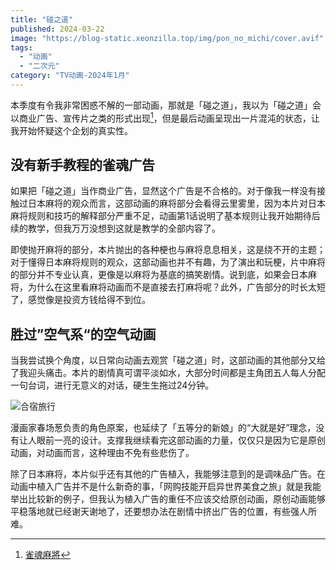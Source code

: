 ```yaml
---
title: "碰之道"
published: 2024-03-22
image: "https://blog-static.xeonzilla.top/img/pon_no_michi/cover.avif"
tags:
  - "动画"
  - "二次元"
category: "TV动画-2024年1月"
---
```


本季度有令我非常困惑不解的一部动画，那就是「碰之道」，我以为「碰之道」会以商业广告、宣传片之类的形式出现[^1]，但是最后动画呈现出一片混沌的状态，让我开始怀疑这个企划的真实性。

## 没有新手教程的雀魂广告
如果把「碰之道」当作商业广告，显然这个广告是不合格的。对于像我一样没有接触过日本麻将的观众而言，这部动画的麻将部分会看得云里雾里，因为本片对日本麻将规则和技巧的解释部分严重不足，动画第1话说明了基本规则让我开始期待后续的教学，但我万万没想到这就是教学的全部内容了。

即使抛开麻将的部分，本片抛出的各种梗也与麻将息息相关，这是绕不开的主题；对于懂得日本麻将规则的观众，这部动画也并不有趣，为了演出和玩梗，片中麻将的部分并不专业认真，更像是以麻将为基底的搞笑剧情。说到底，如果会日本麻将，为什么在这里看麻将动画而不是直接去打麻将呢？此外，广告部分的时长太短了，感觉像是投资方钱给得不到位。

## 胜过”空气系“的空气动画
当我尝试换个角度，以日常向动画去观赏「碰之道」时，这部动画的其他部分又给了我迎头痛击。本片的剧情真可谓平淡如水，大部分时间都是主角团五人每人分配一句台词，进行无意义的对话，硬生生拖过24分钟。

<Image src="https://blog-static.xeonzilla.top/img/pon_no_michi/01.avif" alt="合宿旅行" format="avif" inferSize />

漫画家春场葱负责的角色原案，也延续了「五等分的新娘」的“大就是好”理念，没有让人眼前一亮的设计。支撑我继续看完这部动画的力量，仅仅只是因为它是原创动画，对动画而言，这种理由不免有些悲伤了。

除了日本麻将，本片似乎还有其他的广告植入，我能够注意到的是调味品广告。在动画中植入广告并不是什么新奇的事，「网购技能开启异世界美食之旅」就是我能举出比较新的例子，但我认为植入广告的重任不应该交给原创动画，原创动画能够平稳落地就已经谢天谢地了，还要想办法在剧情中挤出广告的位置，有些强人所难。

[^1]:[雀魂麻將](https://www.maj-soul.com)
